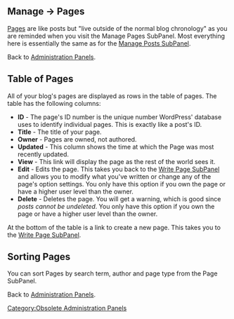 {{Oldversion}}
==Manage &rarr; Pages==

[[Pages]] are like posts but "live outside of the normal blog chronology" as you are reminded when you visit the Manage Pages SubPanel.  Most everything here is essentially the same as for the [[Manage Posts SubPanel]].

Back to [[Administration Panels]].

==Table of Pages==

All of your blog's pages are displayed as rows in the table of pages.  The table has the following columns:

*'''ID''' - The page's ID number is the unique number WordPress' database uses to identify individual pages.  This is exactly like a post's ID.
*'''Title'''  - The title of your page.
*'''Owner''' - Pages are owned, not authored.
*'''Updated''' - This column shows the time at which the Page was most recently updated.
*'''View''' - This link will display the page as the rest of the world sees it.
*'''Edit''' - Edits the page.  This takes you back to the [[Write Page SubPanel]] and allows you to modify what you've written or change any of the page's option settings.  You only have this option if you own the page or have a higher user level than the owner.
*'''Delete''' - Deletes the page.  You will get a warning, which is good since ''posts cannot be undeleted''.  You only have this option if you own the page or have a higher user level than the owner.

At the bottom of the table is a link to create a new page.  This takes you to the [[Write Page SubPanel]].

==Sorting Pages==

You can sort Pages by search term, author and page type from the Page SubPanel.

Back to [[Administration Panels]].

[[Category:Obsolete Administration Panels]]